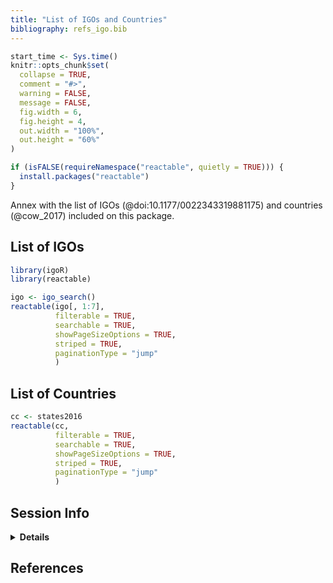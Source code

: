 ```yaml
---
title: "List of IGOs and Countries"
bibliography: refs_igo.bib
---
```


```r

start_time <- Sys.time()
knitr::opts_chunk$set(
  collapse = TRUE,
  comment = "#>",
  warning = FALSE,
  message = FALSE,
  fig.width = 6, 
  fig.height = 4,
  out.width = "100%",
  out.height = "60%"
)

if (isFALSE(requireNamespace("reactable", quietly = TRUE))) {
  install.packages("reactable")
}

```


Annex with the list of IGOs (@doi:10.1177/0022343319881175) and 
countries (@cow_2017) included on this package.


## List of IGOs

```r

library(igoR)
library(reactable)

igo <- igo_search()
reactable(igo[, 1:7],
          filterable = TRUE,
          searchable = TRUE,
          showPageSizeOptions = TRUE,
          striped = TRUE,
          paginationType = "jump"
          )

```



## List of Countries 

```r

cc <- states2016
reactable(cc,
          filterable = TRUE,
          searchable = TRUE,
          showPageSizeOptions = TRUE,
          striped = TRUE,
          paginationType = "jump"
          )

```

## Session Info

<details>
  <summary><strong>Details</strong></summary>
```r
sessionInfo()

end_time <- Sys.time()
sessionInfo()

cat("***")

cat("vignette running time:")
end_time - start_time

```
</details>

## References

